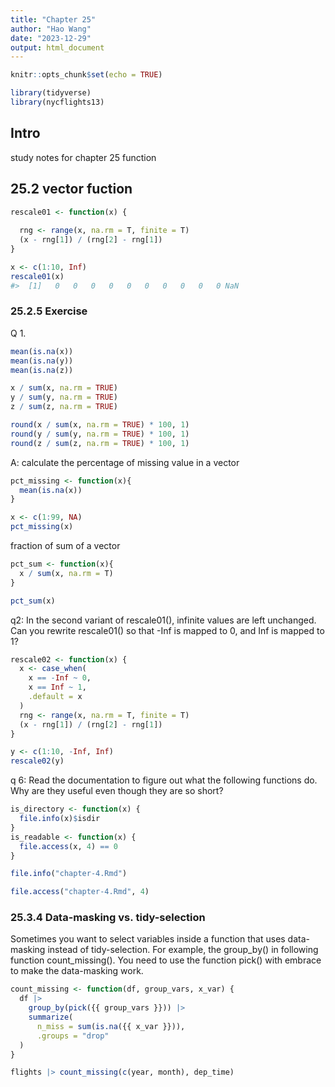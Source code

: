 ```yaml
---
title: "Chapter 25"
author: "Hao Wang"
date: "2023-12-29"
output: html_document
---
```


```r
knitr::opts_chunk$set(echo = TRUE)

library(tidyverse)
library(nycflights13)
```

## Intro

study notes for chapter 25 function

## 25.2 vector fuction

```r
rescale01 <- function(x) {
  
  rng <- range(x, na.rm = T, finite = T)
  (x - rng[1]) / (rng[2] - rng[1])
}

```


```r
x <- c(1:10, Inf)
rescale01(x)
#>  [1]   0   0   0   0   0   0   0   0   0   0 NaN
```
### 25.2.5 Exercise

Q 1.
```r
mean(is.na(x))
mean(is.na(y))
mean(is.na(z))

x / sum(x, na.rm = TRUE)
y / sum(y, na.rm = TRUE)
z / sum(z, na.rm = TRUE)

round(x / sum(x, na.rm = TRUE) * 100, 1)
round(y / sum(y, na.rm = TRUE) * 100, 1)
round(z / sum(z, na.rm = TRUE) * 100, 1)
```

A: calculate the percentage of missing value in a vector
```r
pct_missing <- function(x){
  mean(is.na(x))
}
```

```r
x <- c(1:99, NA)
pct_missing(x)
```
fraction of sum of a vector
```r
pct_sum <- function(x){
  x / sum(x, na.rm = T)
}

pct_sum(x)
```

q2: In the second variant of rescale01(), infinite values are left unchanged. 
Can you rewrite rescale01() so that -Inf is mapped to 0, and Inf is mapped to 1?

```r
rescale02 <- function(x) {
  x <- case_when(
    x == -Inf ~ 0,
    x == Inf ~ 1,
    .default = x
  )
  rng <- range(x, na.rm = T, finite = T)
  (x - rng[1]) / (rng[2] - rng[1])
}
```

```r
y <- c(1:10, -Inf, Inf)
rescale02(y)
```
q 6: Read the documentation to figure out what the following functions do. Why are they useful even though they are so short?

```r
is_directory <- function(x) {
  file.info(x)$isdir
}
is_readable <- function(x) {
  file.access(x, 4) == 0
}
```

```r
file.info("chapter-4.Rmd")

file.access("chapter-4.Rmd", 4)
```
### 25.3.4 Data-masking vs. tidy-selection

Sometimes you want to select variables inside a function that uses data-masking instead of tidy-selection. For example, the group_by() in following function count_missing(). You need to use the function pick() with embrace to make the data-masking work.

```r
count_missing <- function(df, group_vars, x_var) {
  df |> 
    group_by(pick({{ group_vars }})) |> 
    summarize(
      n_miss = sum(is.na({{ x_var }})),
      .groups = "drop"
  )
}

```

```r
flights |> count_missing(c(year, month), dep_time)
```





























